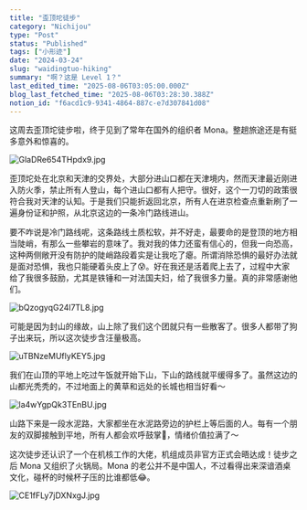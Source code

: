 ```yaml
---
title: "歪顶坨徒步"
category: "Nichijou"
type: "Post"
status: "Published"
tags: ["小形迹"]
date: "2024-03-24"
slug: "waidingtuo-hiking"
summary: "啊？这是 Level 1？"
last_edited_time: "2025-08-06T03:05:00.000Z"
blog_last_fetched_time: "2025-08-06T03:28:30.388Z"
notion_id: "f6acd1c9-9341-4864-887c-e7d307841d08"
---
```



这周去歪顶坨徒步啦，终于见到了常年在国外的组织者 Mona。整趟旅途还是有挺多意外和惊喜的。


![GlaDRe654THpdx9.jpg](https://cdn.sa.net/2024/03/25/GlaDRe654THpdx9.jpg)


歪顶坨处在北京和天津的交界处，大部分进山口都在天津境内，然而天津最近刚进入防火季，禁止所有人登山，每个进山口都有人把守。很好，这个一刀切的政策很符合我对天津的认知。于是我们只能折返回北京，所有人在进京检查点重新刷了一遍身份证和护照，从北京这边的一条冷门路线进山。


要不咋说是冷门路线呢，这条路线土质松软，并不好走，最要命的是登顶的地方相当陡峭，有那么一些攀岩的意味了。我对我的体力还蛮有信心的，但我一向恐高，这种两侧敞开没有防护的陡峭路段着实是让我吃了瘪。所谓消除恐惧的最好办法就是面对恐惧，我也只能硬着头皮上了😰。好在我还是活着爬上去了，过程中大家给了我很多鼓励，尤其是铁锤和一对法国夫妇，给了我很多力量。真的非常感谢他们。


![bQzogyqG24l7TL8.jpg](https://cdn.sa.net/2024/03/25/bQzogyqG24l7TL8.jpg)


可能是因为封山的缘故，山上除了我们这个团就只有一些散客了。很多人都带了狗子出来玩，所以这次徒步含汪量极高。


![uTBNzeMUflyKEY5.jpg](https://cdn.sa.net/2024/03/25/uTBNzeMUflyKEY5.jpg)


我们在山顶的平地上吃过午饭就开始下山，下山的路线就平缓得多了。虽然这边的山都光秃秃的，不过地面上的黄草和远处的长城也相当好看～


![la4wYgpQk3TEnBU.jpg](https://cdn.sa.net/2024/03/25/la4wYgpQk3TEnBU.jpg)


山路下来是一段水泥路，大家都坐在水泥路旁边的护栏上等后面的人。每有一个朋友的双脚接触到平地，所有人都会欢呼鼓掌🎉，情绪价值拉满了～


这次徒步还认识了一个在机核工作的大佬，机组成员非官方正式会晤达成！徒步之后 Mona 又组织了火锅局。Mona 的老公并不是中国人，不过看得出来深谙酒桌文化，碰杯的时候杯子压的比谁都低😂。


![CE1fFLy7jDXNxgJ.jpg](https://cdn.sa.net/2024/03/25/CE1fFLy7jDXNxgJ.jpg)

